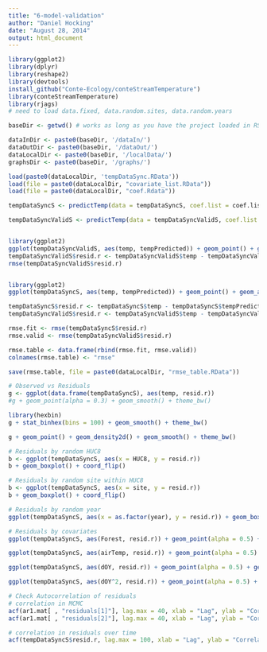 ```yaml
---
title: "6-model-validation"
author: "Daniel Hocking"
date: "August 28, 2014"
output: html_document
---
```


```r
library(ggplot2)
library(dplyr)
library(reshape2)
library(devtools)
install_github("Conte-Ecology/conteStreamTemperature")
library(conteStreamTemperature)
library(rjags)
# need to load data.fixed, data.random.sites, data.random.years

baseDir <- getwd() # works as long as you have the project loaded in RStudio - does not work for kniting

dataInDir <- paste0(baseDir, '/dataIn/')
dataOutDir <- paste0(baseDir, '/dataOut/')
dataLocalDir <- paste0(baseDir, '/localData/')
graphsDir <- paste0(baseDir, '/graphs/')

load(paste0(dataLocalDir, 'tempDataSync.RData'))
load(file = paste0(dataLocalDir, "covariate_list.RData"))
load(file = paste0(dataLocalDir, "coef.Rdata"))

```


```r
tempDataSyncS <- predictTemp(data = tempDataSyncS, coef.list = coef.list, cov.list = cov.list)

tempDataSyncValidS <- predictTemp(data = tempDataSyncValidS, coef.list = coef.list, cov.list = cov.list)


library(ggplot2)
ggplot(tempDataSyncValidS, aes(temp, tempPredicted)) + geom_point() + geom_abline(aes(1,1), colour = 'blue')
tempDataSyncValidS$resid.r <- tempDataSyncValidS$temp - tempDataSyncValidS$tempPredicted
rmse(tempDataSyncValidS$resid.r)


library(ggplot2)
ggplot(tempDataSyncS, aes(temp, tempPredicted)) + geom_point() + geom_abline(aes(1,1), colour = 'blue')

tempDataSyncS$resid.r <- tempDataSyncS$temp - tempDataSyncS$tempPredicted
tempDataSyncValidS$resid.r <- tempDataSyncValidS$temp - tempDataSyncValidS$tempPredicted

rmse.fit <- rmse(tempDataSyncS$resid.r)
rmse.valid <- rmse(tempDataSyncValidS$resid.r)

rmse.table <- data.frame(rbind(rmse.fit, rmse.valid))
colnames(rmse.table) <- "rmse"

save(rmse.table, file = paste0(dataLocalDir, "rmse_table.RData"))

```

```r

# Observed vs Residuals
g <- ggplot(data.frame(tempDataSyncS), aes(temp, resid.r)) 
#g + geom_point(alpha = 0.3) + geom_smooth() + theme_bw()

library(hexbin)
g + stat_binhex(bins = 100) + geom_smooth() + theme_bw()

g + geom_point() + geom_density2d() + geom_smooth() + theme_bw()

# Residuals by random HUC8
b <- ggplot(tempDataSyncS, aes(x = HUC8, y = resid.r))
b + geom_boxplot() + coord_flip()

# Residuals by random site within HUC8
b <- ggplot(tempDataSyncS, aes(x = site, y = resid.r))
b + geom_boxplot() + coord_flip()

# Residuals by random year
ggplot(tempDataSyncS, aes(x = as.factor(year), y = resid.r)) + geom_boxplot() + coord_flip()

# Residuals by covariates
ggplot(tempDataSyncS, aes(Forest, resid.r)) + geom_point(alpha = 0.5) + geom_smooth() + theme_bw()

ggplot(tempDataSyncS, aes(airTemp, resid.r)) + geom_point(alpha = 0.5) + geom_smooth() + theme_bw()

ggplot(tempDataSyncS, aes(dOY, resid.r)) + geom_point(alpha = 0.5) + geom_smooth() + theme_bw()

ggplot(tempDataSyncS, aes(dOY^2, resid.r)) + geom_point(alpha = 0.5) + geom_smooth() + theme_bw()

# Check Autocorrelation of residuals
# correlation in MCMC
acf(ar1.mat[ , "residuals[1]"], lag.max = 40, xlab = "Lag", ylab = "Correlation", main = "")
acf(ar1.mat[ , "residuals[2]"], lag.max = 40, xlab = "Lag", ylab = "Correlation", main = "")

# correlation in residuals over time 
acf(tempDataSyncS$resid.r, lag.max = 100, xlab = "Lag", ylab = "Correlation", main = "", na.action = na.omit) # not perfect but better than for non-AR model

```
